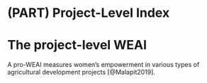 # (PART)  Project-Level Index 

# The project-level WEAI {#proweai}
A pro-WEAI measures women’s empowerment in various types of agricultural development projects [@Malapit2019].
